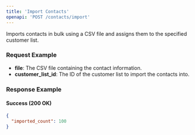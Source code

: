 ```yaml
---
title: 'Import Contacts'
openapi: 'POST /contacts/import'
---
```


Imports contacts in bulk using a CSV file and assigns them to the specified customer list.

### Request Example

- **file**: The CSV file containing the contact information.
- **customer_list_id**: The ID of the customer list to import the contacts into.

### Response Example

#### Success (200 OK)

```json
{
  "imported_count": 100
}